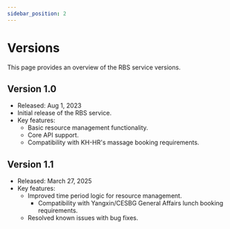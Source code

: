 ```yaml
---
sidebar_position: 2
---
```


# Versions

This page provides an overview of the RBS service versions.

## Version 1.0

- Released: Aug 1, 2023
- Initial release of the RBS service.
- Key features:
  - Basic resource management functionality.
  - Core API support.
  - Compatibility with KH-HR's massage booking requirements.

## Version 1.1

- Released: March 27, 2025
- Key features:
  - Improved time period logic for resource management.
    - Compatibility with Yangxin/CESBG General Affairs lunch booking requirements.
  - Resolved known issues with bug fixes.
